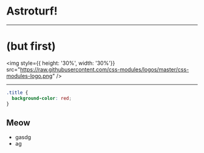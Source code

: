 
# Astroturf!

---

# (but first)

<img style={{ height: '30%', width: '30%'}} src="https://raw.githubusercontent.com/css-modules/logos/master/css-modules-logo.png" />

---

<Flex>

```css
.title {
  background-color: red;
}
```

## Meow

- gasdg
- ag

</Flex>